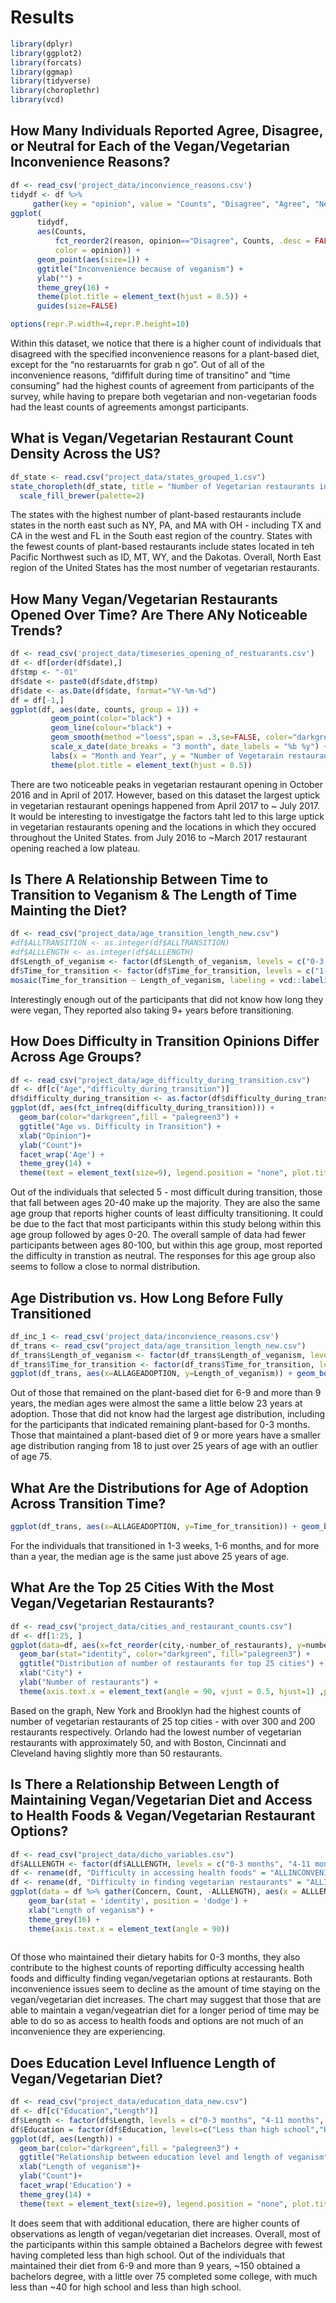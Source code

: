 # Results
```r
library(dplyr)
library(ggplot2)
library(forcats)
library(ggmap)
library(tidyverse)
library(choroplethr)
library(vcd)
```

## How Many Individuals Reported Agree, Disagree, or Neutral for Each of the Vegan/Vegetarian Inconvenience Reasons?
```r
df <- read_csv('project_data/inconvience_reasons.csv')
tidydf <- df %>%
     gather(key = "opinion", value = "Counts", "Disagree", "Agree", "Neither agree nor disagree")
ggplot(
      tidydf,
      aes(Counts, 
          fct_reorder2(reason, opinion=="Disagree", Counts, .desc = FALSE),
          color = opinion)) +
      geom_point(aes(size=1)) + 
      ggtitle("Inconvenience because of veganism") +
      ylab("") +
      theme_grey(16) +
      theme(plot.title = element_text(hjust = 0.5)) +
      guides(size=FALSE) 

options(repr.P.width=4,repr.P.height=10)
```

Within this dataset, we notice that there is a higher count of individuals that disagreed with the specified inconvenience reasons for a plant-based diet, except for the "no restaruarnts for grab n go". Out of all of the inconvenience reasons, "diffifult during time of transitino" and "time consuming" had the highest counts of agreement from participants of the survey, while having to prepare both vegetarian and non-vegetarian foods had the least counts of agreements amongst participants. 

## What is Vegan/Vegetarian Restaurant Count Density Across the US?
```r
df_state <- read.csv("project_data/states_grouped_1.csv")
state_choropleth(df_state, title = "Number of Vegetarian restaurants in every state", legend="Counts") + 
  scale_fill_brewer(palette=2)
```

The states with the highest number of plant-based restaurants include states in the north east such as NY, PA, and MA with OH - including TX and CA in the west and FL in the South east region of the country. States with the fewest counts of plant-based restaurants include states located in teh Pacific Northwest such as ID, MT, WY, and the Dakotas. Overall, North East region of the United States has the most number of vegetarian restaurants. 

##  How Many Vegan/Vegetarian Restaurants Opened Over Time? Are There ANy Noticeable Trends?

```r
df <- read_csv('project_data/timeseries_opening_of_restuarants.csv')
df <- df[order(df$date),]
df$tmp <- "-01"
df$date <- paste0(df$date,df$tmp)
df$date <- as.Date(df$date, format="%Y-%m-%d")
df = df[-1,]
ggplot(df, aes(date, counts, group = 1)) +
         geom_point(color="black") + 
         geom_line(colour="black") +
         geom_smooth(method ="loess",span = .3,se=FALSE, color="darkgreen") +
         scale_x_date(date_breaks = "3 month", date_labels = "%b %y") +
         labs(x = "Month and Year", y = "Number of Vegetarain restaurants", title = "Vegetarian restaurants opened over time") +
         theme(plot.title = element_text(hjust = 0.5))
```

There are two noticeable peaks in vegetarian restaurant opening in October 2016 and in April of 2017. However, based on this dataset the largest uptick in vegetarian restaurant openings happened from April 2017 to ~ July 2017. It would be interesting to investigatge the factors taht led to this large uptick in vegetarian restaurants opening and the locations in which they occured throughout the United States. from July 2016 to ~March 2017 restaurant opening reached a low plateau.

## Is There A Relationship Between Time to Transition to Veganism & The Length of Time Mainting the Diet?
```r
df <- read_csv("project_data/age_transition_length_new.csv")
#df$ALLTRANSITION <- as.integer(df$ALLTRANSITION)
#df$ALLLENGTH <- as.integer(df$ALLLENGTH)
df$Length_of_veganism <- factor(df$Length_of_veganism, levels = c("0-3 months", "4-11 months", "1-2 years", "3-5 years", "6-9 years", "9 or more years","No idea"))
df$Time_for_transition <- factor(df$Time_for_transition, levels = c("1-6 days", "1-3 weeks", "1-6 months", "7-12 months", "more than a year", "No idea"))
mosaic(Time_for_transition ~ Length_of_veganism, labeling = vcd::labeling_border(rot_labels = c(0, 45)), df,direction=c("v","h"),main='Mosaic plot for Length and Transition to veganism')
```

Interestingly enough out of the participants that did not know how long they were vegan, They reported also taking 9+ years before transitioning.

## How Does Difficulty in Transition Opinions Differ Across Age Groups?
```r
df <- read_csv("project_data/age_difficulty_during_transition.csv")
df <- df[c("Age","difficulty_during_transition")]
df$difficulty_during_transition <- as.factor(df$difficulty_during_transition)
ggplot(df, aes(fct_infreq(difficulty_during_transition))) +
  geom_bar(color="darkgreen",fill = "palegreen3") + 
  ggtitle("Age vs. Difficulty in Transition") +
  xlab("Opinion")+
  ylab("Count")+
  facet_wrap('Age') +
  theme_grey(14) + 
  theme(text = element_text(size=9), legend.position = "none", plot.title = element_text(hjust = 0.5))
```

Out of the individuals that selected 5 - most difficult during transition, those that fall between ages 20-40 make up the majority. They are also the same age group that reports higher counts of least difficulty transitioning. It could be due to the fact that most participants within this study belong within this age group followed by ages 0-20. The overall sample of data had fewer participants between ages 80-100, but within this age group, most reported the difficulty in transtion as neutral. The responses for this age group also seems to follow a close to normal distribution.


## Age Distribution vs. How Long Before Fully Transitioned
```r
df_inc_1 <- read_csv('project_data/inconvience_reasons.csv')
df_trans <- read_csv("project_data/age_transition_length_new.csv")
df_trans$Length_of_veganism <- factor(df_trans$Length_of_veganism, levels = c("0-3 months", "4-11 months", "1-2 years", "3-5 years", "6-9 years", "9 or more years","No idea"))
df_trans$Time_for_transition <- factor(df_trans$Time_for_transition, levels = c("1-6 days", "1-3 weeks", "1-6 months", "7-12 months", "more than a year", "No idea"))
ggplot(df_trans, aes(x=ALLAGEADOPTION, y=Length_of_veganism)) + geom_boxplot() + theme_grey(16) + ggtitle("Length of Diet & Age at Adoption Distribution") + xlab("Age")  + ylab("Length of Diet") + theme(text = element_text(size=9), legend.position = "none")
```

Out of those that remained on the plant-based diet for 6-9 and more than 9 years, the median ages were almost the same a little below 23 years at adoption. 
Those that did not know had the largest age distribution, including for the participants that indicated remaining plant-based for 0-3 months. Those that maintained a plant-based diet of 9 or more years have a smaller age distribution ranging from 18 to just over 25 years of age with an outlier of age 75. 

## What Are the Distributions for Age of Adoption Across Transition Time?
```r
ggplot(df_trans, aes(x=ALLAGEADOPTION, y=Time_for_transition)) + geom_boxplot() + theme_grey(16) + ggtitle("How Long Before Transitioning & Participant Age Adoption Distributions") + xlab("Age")  + ylab("How Long before Fully Transitioned After Deciding") + theme(text = element_text(size=9), legend.position = "none")
```

For the individuals that transitioned in 1-3 weeks, 1-6 months, and for more than a year, the median age is the same just above 25 years of age. 


## What Are the Top 25 Cities With the Most Vegan/Vegetarian Restaurants?
```r
df <- read_csv("project_data/cities_and_restaurant_counts.csv")
df <- df[1:25, ]
ggplot(data=df, aes(x=fct_reorder(city,-number_of_restaurants), y=number_of_restaurants)) + 
  geom_bar(stat="identity", color="darkgreen", fill="palegreen3") +
  ggtitle("Distribution of number of restaurants for top 25 cities") +
  xlab("City") +
  ylab("Number of restaurants") +
  theme(axis.text.x = element_text(angle = 90, vjust = 0.5, hjust=1) ,plot.title = element_text(hjust = 0.5))
```

Based on the graph, New York and Brooklyn had the highest counts of number of vegetarian restaurants of 25 top cities - with over 300 and 200 restaurants respectively. Orlando had the lowest number of vegetarian restaurants with approximately 50, and with Boston, Cincinnati and Cleveland having slightly more than 50 restaurants.


## Is There a Relationship Between Length of Maintaining Vegan/Vegetarian Diet and Access to Health Foods & Vegan/Vegetarian Restaurant Options?

```r
df <- read_csv("project_data/dicho_variables.csv")
df$ALLLENGTH <- factor(df$ALLLENGTH, levels = c("0-3 months", "4-11 months", "1-2 years", "3-5 years", "6-9 years", "9 or more years","No idea"))
df <- rename(df, "Difficulty in accessing health foods" = "ALLINCONVENIENCE4D")
df <- rename(df, "Difficulty in finding vegetarian restaurants" = "ALLINCONVENIENCE3D")
ggplot(data = df %>% gather(Concern, Count, -ALLLENGTH), aes(x = ALLLENGTH, y = Count, fill = Concern)) + 
    geom_bar(stat = 'identity', position = 'dodge') +
    xlab("Length of veganism") + 
    theme_grey(16) +
    theme(axis.text.x = element_text(angle = 90))
    
```

Of those who maintained their dietary habits for 0-3 months, they also contribute to the highest counts of reporting difficulty accessing health foods and difficulty finding vegan/vegetarian options at restaurants. Both inconvenience issues seem to decline as the amount of time staying on the vegan/vegetarian diet increases. The chart may suggest that those that are able to maintain a vegan/vegeatrian diet for a longer period of time may be able to do so as access to health foods and options are not much of an inconvenience they are experiencing.

## Does Education Level Influence Length of Vegan/Vegetarian Diet?

```r
df <- read_csv("project_data/education_data_new.csv")
df <- df[c("Education","Length")]
df$Length <- factor(df$Length, levels = c("0-3 months", "4-11 months", "1-2 years", "3-5 years", "6-9 years", "9 or more"))
df$Education = factor(df$Education, levels=c("Less than high school","High School","Some College","Bachelor's degree"))
ggplot(df, aes(Length)) +
  geom_bar(color="darkgreen",fill = "palegreen3") + 
  ggtitle("Relationship between education level and length of veganism") +
  xlab("Length of veganism")+
  ylab("Count")+
  facet_wrap('Education') +
  theme_grey(14) + 
  theme(text = element_text(size=9), legend.position = "none", plot.title = element_text(hjust = 0.5), axis.text.x = element_text(angle = 90))

```

It does seem that with additional education, there are higher counts of observations as length of vegan/vegetarian diet increases. Overall, most of the participants within this sample obtained a Bachelors degree with fewest having completed less than high school. Out of the individuals that maintained their diet from 6-9 and more than 9 years, ~150 obtained a bachelors degree, with a little over 75 completed some college, with much less than ~40 for high school and less than high school.
